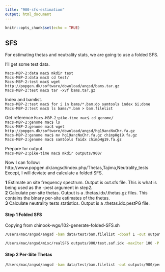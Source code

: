 ```yaml
---
title: "900-sfs-estimation"
output: html_document
---
```


```r
knitr::opts_chunk$set(echo = TRUE)
```

## SFS

For estimating thetas and neutrality stats, we are going to use a folded SFS.  

I'll get some test data.  

`Macs-MBP-2:data mac$ mkdir test`  
`Macs-MBP-2:data mac$ cd test/`  
`Macs-MBP-2:test mac$ wget http://popgen.dk/software/download/angsd/bams.tar.gz`  
`Macs-MBP-2:test mac$ tar -xvf bams.tar.gz`  

Index and bamlist.  
`Macs-MBP-2:test mac$ for i in bams/*.bam;do samtools index $i;done`  
`Macs-MBP-2:test mac$ ls bams/*.bam > bam.filelist`  

Get reference
`Macs-MBP-2:pike-time mac$ cd genome/`  
`Macs-MBP-2:genome mac$ ls`  
`Macs-MBP-2:genome mac$ wget http://popgen.dk/software/download/angsd/hg19ancNoChr.fa.gz`  
`Macs-MBP-2:genome mac$ mv hg19ancNoChr.fa.gz chimpHg19.fa.gz`  
`Macs-MBP-2:genome mac$ samtools faidx chimpHg19.fa.gz`  

Prepare for output.  
`Macs-MBP-2:pike-time mac$ mkdir outputs/900/`  

Now I can follow: http://www.popgen.dk/angsd/index.php/Thetas,Tajima,Neutrality_tests   
Except, I will deviate and calculate a folded SFS.  

  __1__ Estimate an site frequency spectrum. Output is out.sfs file. This is what is being used as the -pest argument in step2.  
  __2__ Calculate per-site thetas. Output is a .thetas.idx/.thetas.gz files. This contains the binary per-site estimates of the thetas.  
  __3__ Calculate neutrality tests statistics. Output is a .thetas.idx.pestPG file.  

#### Step 1 Folded SFS  

Copying from chinook-wgs/102-generate-folded-SFS.sh
```sh
/Users/mac/angsd/angsd -bam data/test/bam.filelist -doSaf 1 -out outputs/900/test -anc ./genome/chimpHg19.fa.gz -GL 2 -fold 1 -nThreads 2

/Users/mac/angsd/misc/realSFS outputs/900/test.saf.idx -maxIter 100 -P 2 > outputs/900/test-realSFS.stdout 2> outputs/900/test-realSFS.stderr
```

#### Step 2 Per-Site Thetas  

```sh
/Users/mac/angsd/angsd -bam data/test/bam.filelist -out outputs/900/per-site -doThetas 1 -doSaf 1 -pest outputs/900/test-realSFS.stdout -anc genome/chimpHg19.fa.gz -GL 1

```


